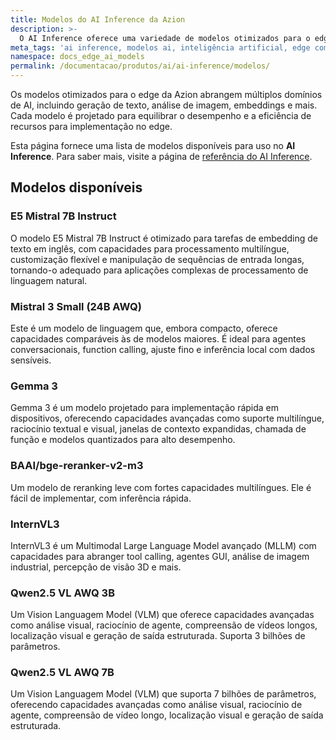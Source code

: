 ```yaml
---
title: Modelos do AI Inference da Azion
description: >-
  O AI Inference oferece uma variedade de modelos otimizados para o edge para vários domínios de AI, garantindo implementação e desempenho eficientes.
meta_tags: 'ai inference, modelos ai, inteligência artificial, edge computing'
namespace: docs_edge_ai_models
permalink: /documentacao/produtos/ai/ai-inference/modelos/
---
```



Os modelos otimizados para o edge da Azion abrangem múltiplos domínios de AI, incluindo geração de texto, análise de imagem, embeddings e mais. Cada modelo é projetado para equilibrar o desempenho e a eficiência de recursos para implementação no edge.

Esta página fornece uma lista de modelos disponíveis para uso no **AI Inference**. Para saber mais, visite a página de [referência do AI Inference](/pt-br/documentacao/produtos/ai/ai-inference/).

## Modelos disponíveis

### E5 Mistral 7B Instruct

O modelo E5 Mistral 7B Instruct é otimizado para tarefas de embedding de texto em inglês, com capacidades para processamento multilíngue, customização flexível e manipulação de sequências de entrada longas, tornando-o adequado para aplicações complexas de processamento de linguagem natural.

<LinkButton link="/pt-br/documentacao/produtos/ai/ai-inference/modelos/e5-mistral-7b-instruct/" label="Ver detalhes" severity="secondary" />

### Mistral 3 Small (24B AWQ)

Este é um modelo de linguagem que, embora compacto, oferece capacidades comparáveis às de modelos maiores. É ideal para agentes conversacionais, function calling, ajuste fino e inferência local com dados sensíveis.

<LinkButton link="/pt-br/documentacao/produtos/ai/ai-inference/modelos/mistral-3-small/" label="Ver detalhes" severity="secondary" />

### Gemma 3

Gemma 3 é um modelo projetado para implementação rápida em dispositivos, oferecendo capacidades avançadas como suporte multilíngue, raciocínio textual e visual, janelas de contexto expandidas, chamada de função e modelos quantizados para alto desempenho.

<LinkButton link="/pt-br/documentacao/produtos/ai/ai-inference/modelos/gemma-3/" label="Ver detalhes" severity="secondary" />

### BAAI/bge-reranker-v2-m3

Um modelo de reranking leve com fortes capacidades multilíngues. Ele é fácil de implementar, com inferência rápida.

<LinkButton link="/pt-br/documentacao/produtos/ai/ai-inference/modelos/baai-bge-reranker-v2-m3/" label="Ver detalhes" severity="secondary" />

### InternVL3

InternVL3 é um Multimodal Large Language Model avançado (MLLM) com capacidades para abranger tool calling, agentes GUI, análise de imagem industrial, percepção de visão 3D e mais.

<LinkButton link="/pt-br/documentacao/produtos/ai/ai-inference/modelos/internvl3/" label="Ver detalhes" severity="secondary" />

### Qwen2.5 VL AWQ 3B

Um Vision Languagem Model (VLM) que oferece capacidades avançadas como análise visual, raciocínio de agente, compreensão de vídeos longos, localização visual e geração de saída estruturada. Suporta 3 bilhões de parâmetros.

<LinkButton link="/pt-br/documentacao/produtos/ai/ai-inference/modelos/qwen-2-5-vl-3b/" label="Ver detalhes" severity="secondary" />

### Qwen2.5 VL AWQ 7B

Um Vision Languagem Model (VLM) que suporta 7 bilhões de parâmetros, oferecendo capacidades avançadas como análise visual, raciocínio de agente, compreensão de vídeo longo, localização visual e geração de saída estruturada.

<LinkButton link="/pt-br/documentacao/produtos/ai/ai-inference/modelos/qwen-2-5-vl-7b/" label="Ver detalhes" severity="secondary" />
